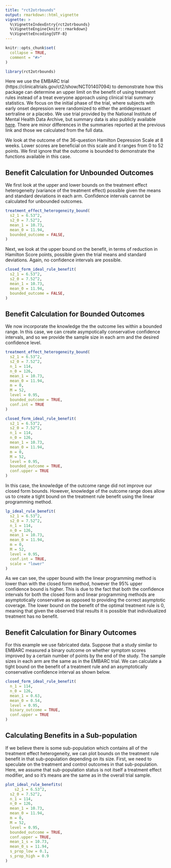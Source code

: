```yaml
---
title: "rct2otrbounds"
output: rmarkdown::html_vignette
vignette: >
  %\VignetteIndexEntry{rct2otrbounds}
  %\VignetteEngine{knitr::rmarkdown}
  %\VignetteEncoding{UTF-8}
---
```


```r
knitr::opts_chunk$set(
  collapse = TRUE,
  comment = "#>"
)
```

```r
library(rct2otrbounds)
```

Here we use the EMBARC trial (https://clinicaltrials.gov/ct2/show/NCT01407094) to demonstrate how this package can determine an upper limit on the benefit of using treatment rules instead of a treat everyone approach using clinical trial summary statistics. We focus on the initial phase of the trial, where subjects with early onset depression were randomized to either the antidepressant sertraline or a placebo. We use trial provided by the National Institute of Mental Health Data Archive, but summary data is also publicly available [here](https://clinicaltrials.gov/ct2/show/NCT01407094). There are minor differences in the summaries reported at the previous link and those we calculated from the full data. 

We look at the outcome of the 36-question Hamilton Depression Scale at 8 weeks. Lower scores are beneficial on this scale and it ranges from 0 to 52 points. We first ignore that the outcome is bounded to demonstrate the functions available in this case.

## Benefit Calculation for Unbounded Outcomes

We first look at the upper and lower bounds on the treatment effect heterogeneity (variance of the treatment effect) possible given the means and standard deviations in each arm. Confidence intervals cannot be calculated for unbounded outcomes.

```r
treatment_effect_heterogeneity_bound(
  s2_1 = 6.53^2,
  s2_0 = 7.52^2,
  mean_1 = 10.73,
  mean_0 = 11.94,
  bounded_outcome = FALSE,
)


```

Next, we look at the upper bound on the benefit, in terms of reduction in Hamilton Score points, possible given the trial means and standard deviations. Again, no confidence intervals are possible.

```r

closed_form_ideal_rule_benefit(
  s2_1 = 6.53^2,
  s2_0 = 7.52^2,
  mean_1 = 10.73,
  mean_0 = 11.94,
  bounded_outcome = FALSE,
)

```

## Benefit Calculation for Bounded Outcomes

We now incorporate the knowledge the the outcome lies within a bounded range. In this case, we can create asympotically conservative confidence intervals, and so we provide the sample size in each arm and the desired confidence level. 

```r
treatment_effect_heterogeneity_bound(
  s2_1 = 6.53^2,
  s2_0 = 7.52^2,
  n_1 = 114,
  n_0 = 126,
  mean_1 = 10.73,
  mean_0 = 11.94,
  m = 0,
  M = 52,
  level = 0.95,
  bounded_outcome = TRUE,
  conf.int = TRUE
)


```



```r

closed_form_ideal_rule_benefit(
  s2_1 = 6.53^2,
  s2_0 = 7.52^2,
  n_1 = 114,
  n_0 = 126,
  mean_1 = 10.73,
  mean_0 = 11.94,
  m = 0,
  M = 52,
  level = 0.95,
  bounded_outcome = TRUE,
  conf.upper = TRUE
)

```

In this case, the knowledge of the outcome range did not improve our closed form bounds. However, knowledge of the outcome range does allow us to create a tight bound on the treatment rule benefit using the linear programming method.

```r

lp_ideal_rule_benefit(
  s2_1 = 6.53^2,
  s2_0 = 7.52^2,
  n_1 = 114,
  n_0 = 126,
  mean_1 = 10.73,
  mean_0 = 11.94,
  m = 0,
  M = 52,
  level = 0.95,
  conf.int = TRUE,
  scale = "lower"
)

```
As we can see, the upper bound with the linear programming method is lower than with the closed form method, however the 95% upper confidence bound is higher. This is due to the fact that both the confidence intervals for both the closed form and linear programming methods are asymptotically conservative as opposed to providing the correct asymptotic coverage. The lower bound on the benefit of the optimal treatment rule is 0, meaning that given the observed trial results it is possible that individualized treatment has no benefit.

## Benefit Calculation for Binary Outcomes

For this example we use fabricated data. Suppose that a study similar to EMBARC measured a binary outcome on whether symptom scores improved by a certain number of points by the end of the study. The sample sizes in each arm are the same as in the EMBARC trial. We can calculate a tight bound on the benefit of a treatment rule and an asymptotically conservative confidence interval as shown below.

```r

closed_form_ideal_rule_benefit(
  n_1 = 114,
  n_0 = 126,
  mean_1 = 0.63,
  mean_0 = 0.54,
  level = 0.95,
  binary_outcome = TRUE,
  conf.upper = TRUE
)

```

## Calculating Benefits in a Sub-population

If we believe there is some sub-population which contains all of the treatment effect heterogeneity, we can plot bounds on the treatment rule benefit in that sub-population depending on its size. First, we need to speculate on the treatment and control outcomes in that sub-population. Here, we assume that sub-population status is not itself a treatment effect modifier, and so it's means are the same as in the overall trial sample.  

```r

plot_ideal_rule_benefits(
    s2_1 = 6.53^2,
  s2_0 = 7.52^2,
  n_1 = 114,
  n_0 = 126,
  mean_1 = 10.73,
  mean_0 = 11.94,
  m = 0,
  M = 52,
  level = 0.95,
  bounded_outcome = TRUE,
  conf.upper = TRUE,
  mean_1_s = 10.73,
  mean_0_s = 11.94, 
  s_prop_low = 0.1,
  s_prop_high = 0.9
)

```

